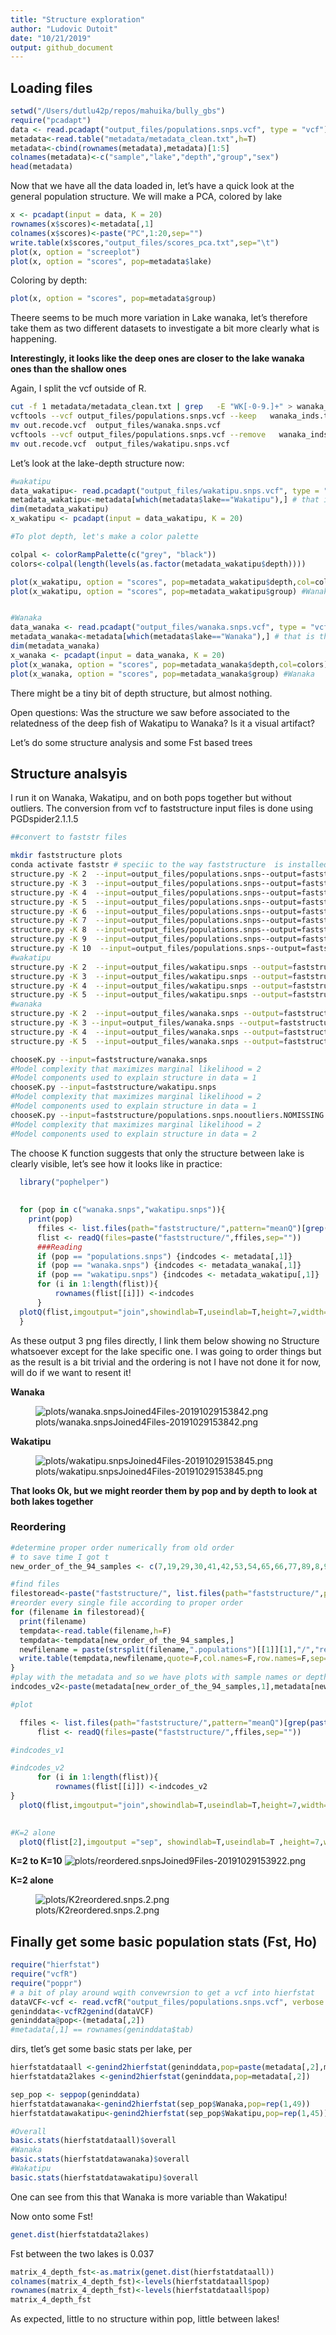 ```yaml
---
title: "Structure exploration"
author: "Ludovic Dutoit"
date: "10/21/2019"
output: github_document
---
```



## Loading files
```r
setwd("/Users/dutlu42p/repos/mahuika/bully_gbs") 
require("pcadapt")
data <- read.pcadapt("output_files/populations.snps.vcf", type = "vcf") # New dataset
metadata<-read.table("metadata/metadata_clean.txt",h=T)
metadata<-cbind(rownames(metadata),metadata)[1:5]
colnames(metadata)<-c("sample","lake","depth","group","sex")
head(metadata)
```

Now that we have all the data loaded in, let's have a quick look
at the general population structure. We will make a PCA, colored by lake


```r
x <- pcadapt(input = data, K = 20) 
rownames(x$scores)<-metadata[,1]
colnames(x$scores)<-paste("PC",1:20,sep="")
write.table(x$scores,"output_files/scores_pca.txt",sep="\t")
plot(x, option = "screeplot")
plot(x, option = "scores", pop=metadata$lake) 
```



Coloring by depth:

```r
plot(x, option = "scores", pop=metadata$group) 

```


Theere seems to be much more variation in Lake wanaka, let's therefore take them as two different datasets to investigate a bit more clearly what is happening.

**Interestingly, it looks like the deep ones are closer to the lake wanaka ones than the shallow ones**

Again, I split the vcf outside of R.

```bash
cut -f 1 metadata/metadata_clean.txt | grep   -E "WK[-0-9.]+" > wanaka_inds.txt
vcftools --vcf output_files/populations.snps.vcf --keep   wanaka_inds.txt --recode 
mv out.recode.vcf  output_files/wanaka.snps.vcf
vcftools --vcf output_files/populations.snps.vcf --remove   wanaka_inds.txt --recode 
mv out.recode.vcf  output_files/wakatipu.snps.vcf
```

Let's look at the lake-depth structure now:

```r
#wakatipu
data_wakatipu<- read.pcadapt("output_files/wakatipu.snps.vcf", type = "vcf") 
metadata_wakatipu<-metadata[which(metadata$lake=="Wakatipu"),] # that is the way we found them, we remove them too
dim(metadata_wakatipu)
x_wakatipu <- pcadapt(input = data_wakatipu, K = 20) 

#To plot depth, let's make a color palette

colpal <- colorRampPalette(c("grey", "black"))
colors<-colpal(length(levels(as.factor(metadata_wakatipu$depth))))

plot(x_wakatipu, option = "scores", pop=metadata_wakatipu$depth,col=colors) #Wanaka
plot(x_wakatipu, option = "scores", pop=metadata_wakatipu$group) #Wanaka


#Wanaka
data_wanaka <- read.pcadapt("output_files/wanaka.snps.vcf", type = "vcf") 
metadata_wanaka<-metadata[which(metadata$lake=="Wanaka"),] # that is the way we found them, we remove them too
dim(metadata_wanaka)
x_wanaka <- pcadapt(input = data_wanaka, K = 20) 
plot(x_wanaka, option = "scores", pop=metadata_wanaka$depth,col=colors) #Wanaka
plot(x_wanaka, option = "scores", pop=metadata_wanaka$group) #Wanaka
```


There might be a tiny bit of depth structure, but almost nothing. 

Open questions: Was the structure we saw before associated to the relatedness of the deep fish of Wakatipu to Wanaka? Is it a visual artifact?

Let's do some structure analysis and some Fst based trees


## Structure analsyis

I run it on Wanaka, Wakatipu, and on both pops together but without outliers. The conversion from vcf to faststructure input files is done using PGDspider2.1.1.5

```bash

##convert to faststr files

mkdir faststructure plots
conda activate faststr # speciic to the way faststructure  is installed on my computer
structure.py -K 2  --input=output_files/populations.snps--output=faststructure/populations.snps --format=str
structure.py -K 3  --input=output_files/populations.snps--output=faststructure/populations.snps --format=str
structure.py -K 4  --input=output_files/populations.snps--output=faststructure/populations.snps --format=str
structure.py -K 5  --input=output_files/populations.snps--output=faststructure/populations.snps --format=str
structure.py -K 6  --input=output_files/populations.snps--output=faststructure/populations.snps --format=str
structure.py -K 7  --input=output_files/populations.snps--output=faststructure/populations.snps --format=str
structure.py -K 8  --input=output_files/populations.snps--output=faststructure/populations.snps --format=str
structure.py -K 9  --input=output_files/populations.snps--output=faststructure/populations.snps --format=str
structure.py -K 10  --input=output_files/populations.snps--output=faststructure/populations.snps --format=str
#wakatipu
structure.py -K 2  --input=output_files/wakatipu.snps --output=faststructure/wakatipu.snps  --format=str
structure.py -K 3  --input=output_files/wakatipu.snps --output=faststructure/wakatipu.snps  --format=str
structure.py -K 4  --input=output_files/wakatipu.snps --output=faststructure/wakatipu.snps  --format=str
structure.py -K 5  --input=output_files/wakatipu.snps --output=faststructure/wakatipu.snps  --format=str
#wanaka
structure.py -K 2  --input=output_files/wanaka.snps --output=faststructure/wanaka.snps  --format=str
structure.py -K 3 --input=output_files/wanaka.snps --output=faststructure/wanaka.snps  --format=str
structure.py -K 4  --input=output_files/wanaka.snps --output=faststructure/wanaka.snps  --format=str
structure.py -K 5  --input=output_files/wanaka.snps --output=faststructure/wanaka.snps  --format=str

chooseK.py --input=faststructure/wanaka.snps
#Model complexity that maximizes marginal likelihood = 2
#Model components used to explain structure in data = 1
chooseK.py --input=faststructure/wakatipu.snps
#Model complexity that maximizes marginal likelihood = 2
#Model components used to explain structure in data = 1
chooseK.py --input=faststructure/populations.snps.nooutliers.NOMISSING
#Model complexity that maximizes marginal likelihood = 2
#Model components used to explain structure in data = 2
```

The choose K function suggests that only the structure between lake is clearly visible, let's see how it looks like in practice:

```r
  library("pophelper")
  
  
  for (pop in c("wanaka.snps","wakatipu.snps")){
    print(pop)
      ffiles <- list.files(path="faststructure/",pattern="meanQ")[grep(paste("^",pop,sep=""),perl=T,list.files(path="faststructure/",pattern= "meanQ"))]
      flist <- readQ(files=paste("faststructure/",ffiles,sep=""))
      ###Reading 
      if (pop == "populations.snps") {indcodes <- metadata[,1]}
      if (pop == "wanaka.snps") {indcodes <- metadata_wanaka[,1]}
      if (pop == "wakatipu.snps") {indcodes <- metadata_wakatipu[,1]}
      for (i in 1:length(flist)){
          rownames(flist[[i]]) <-indcodes
      }
  plotQ(flist,imgoutput="join",showindlab=T,useindlab=T,height=7,width=70,grplabangle=0,exportpath=paste("plots/",pop,sep=""),ordergrp=T)
  }

```

As these output 3 png files directly, I link them below showing no Structure whatsoever except for the lake specific one. I was going to order things but as the result is a bit trivial and the ordering is not I have not done it for now, will do if we want to resent it!


**Wanaka**

![plots/wanaka.snpsJoined4Files-20191029153842.png](plots/wanaka.snpsJoined4Files-20191029153842.png)

**Wakatipu**

![plots/wakatipu.snpsJoined4Files-20191029153845.png](plots/wakatipu.snpsJoined4Files-20191029153845.png)

**That looks Ok, but we might reorder them by pop and by depth to look at both lakes together**

### Reordering


```r
#determine proper order numerically from old order
# to save time I got t
new_order_of_the_94_samples <- c(7,19,29,30,41,42,53,54,65,66,77,89,8,9,20,21,31,43,55,67,78,79,90,91,10,22,32,33,44,45,56,57,68,69,80,92,11,23,81,93,34,46,58,70,82,5,6,17,18,28,40,52,64,76,88,4,16,27,39,51,63,74,75,86,87,15,26,38,49,50,61,62,73,85,3,14,25,36,37,48,60,72,84,94,1,2,12,13,24,35,47,59,71,83)

#find files
filestoread<-paste("faststructure/", list.files(path="faststructure/",pattern="meanQ")[grep(paste("^populations.snps",sep=""),perl=T,list.files(path="faststructure/",pattern= "meanQ"))],sep="")
#reorder every single file according to proper order
for (filename in filestoread){
  print(filename)
  tempdata<-read.table(filename,h=F)
  tempdata<-tempdata[new_order_of_the_94_samples,]
  newfilename = paste(strsplit(filename,".populations")[[1]][1],"/","reordered",strsplit(filename,".populations")[[1]][2],sep="")
  write.table(tempdata,newfilename,quote=F,col.names=F,row.names=F,sep="\t")
}
#play with the metadata and so we have plots with sample names or depth on it
indcodes_v2<-paste(metadata[new_order_of_the_94_samples,1],metadata[new_order_of_the_94_samples,2],metadata[new_order_of_the_94_samples,3],"m",sep="_")

#plot

  ffiles <- list.files(path="faststructure/",pattern="meanQ")[grep(paste("reor",sep=""),perl=T,list.files(path="faststructure/",pattern= "meanQ"))]
      flist <- readQ(files=paste("faststructure/",ffiles,sep=""))

#indcodes_v1

#indcodes_v2
      for (i in 1:length(flist)){
          rownames(flist[[i]]) <-indcodes_v2
}
  plotQ(flist,imgoutput="join",showindlab=T,useindlab=T,height=7,width=70,grplabangle=0,exportpath=paste("plots/reordered.snps",sep=""),ordergrp=T)
  

#K=2 alone
  plotQ(flist[2],imgoutput ="sep", showindlab=T,useindlab=T ,height=7,width=35,grplabangle=0,exportpath="plots/K2", rainbow(2),showdiv=TRUE,clustercol=c("red","blue"),divcol="white",divtype=1,divsize=1,sortind=NA,grplab=NA)

```


**K=2 to K=10**
![plots/reordered.snpsJoined9Files-20191029153922.png](plots/reordered.snpsJoined9Files-20191029153922.png)


**K=2 alone**

![plots/K2reordered.snps.2.png](plots/K2reordered.snps.2.png)

## Finally get some basic population stats (Fst, Ho)

```r
require("hierfstat")
require("vcfR")
require("poppr")
# a bit of play around wqith convewrsion to get a vcf into hierfstat
dataVCF<-vcf <- read.vcfR("output_files/populations.snps.vcf", verbose = T)
geninddata<-vcfR2genind(dataVCF)
geninddata@pop<-(metadata[,2])
#metadata[,1] == rownames(geninddata$tab)
```
dirs, tlet's get some basic stats per lake, per 

```r
hierfstatdataall <-genind2hierfstat(geninddata,pop=paste(metadata[,2],metadata[,4],sep=""))
hierfstatdata2lakes <-genind2hierfstat(geninddata,pop=metadata[,2])

sep_pop <- seppop(geninddata)
hierfstatdatawanaka<-genind2hierfstat(sep_pop$Wanaka,pop=rep(1,49))
hierfstatdatawakatipu<-genind2hierfstat(sep_pop$Wakatipu,pop=rep(1,45))

#Overall
basic.stats(hierfstatdataall)$overall
#Wanaka
basic.stats(hierfstatdatawanaka)$overall
#Wakatipu
basic.stats(hierfstatdatawakatipu)$overall
```

One can see from this that Wanaka is more variable than Wakatipu!

Now onto some Fst!

```r
genet.dist(hierfstatdata2lakes)
```

Fst between the two lakes is 0.037

```r
matrix_4_depth_fst<-as.matrix(genet.dist(hierfstatdataall))
colnames(matrix_4_depth_fst)<-levels(hierfstatdataall$pop)
rownames(matrix_4_depth_fst)<-levels(hierfstatdataall$pop)
matrix_4_depth_fst
```

As expected, little to no structure within pop, little between lakes!